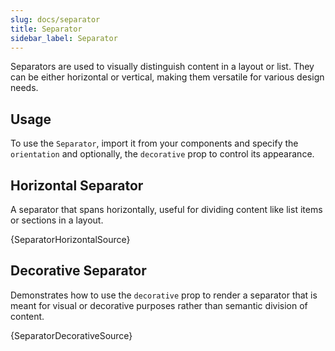 ```yaml
---
slug: docs/separator
title: Separator
sidebar_label: Separator
---
```


Separators are used to visually distinguish content in a layout or list. They can be either horizontal or vertical, making them versatile for various design needs.

## Usage

To use the `Separator`, import it from your components and specify the `orientation` and optionally, the `decorative` prop to control its appearance.


## Horizontal Separator

A separator that spans horizontally, useful for dividing content like list items or sections in a layout.


<CodeSample>
    <SeparatorHorizontalDemo/>
</CodeSample>

<CodeBlock language="tsx">{SeparatorHorizontalSource}</CodeBlock>


## Decorative Separator

Demonstrates how to use the `decorative` prop to render a separator that is meant for visual or decorative purposes rather than semantic division of content.


<CodeSample>
    <SeparatorDecorativeDemo/>
</CodeSample>

<CodeBlock language="tsx">{SeparatorDecorativeSource}</CodeBlock>
